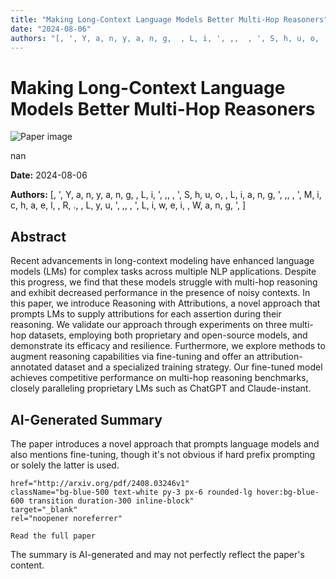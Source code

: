```yaml
---
title: "Making Long-Context Language Models Better Multi-Hop Reasoners"
date: "2024-08-06"
authors: "[, ', Y, a, n, y, a, n, g,  , L, i, ', ,,  , ', S, h, u, o,  , L, i, a, n, g, ', ,,  , ', M, i, c, h, a, e, l,  , R, .,  , L, y, u, ', ,,  , ', L, i, w, e, i,  , W, a, n, g, ', ]"
---
```



<div className="bg-gray-800 text-white min-h-screen p-8">
  <h1 className="text-4xl font-bold mb-6">Making Long-Context Language Models Better Multi-Hop Reasoners</h1>

  <div className="mb-8">
    <Image
      src="/images/papers/Making Long-Context Language Models Better Multi-Hop Reasoners.png"
      alt="Paper image"
      width={800}
      height={600}
      layout="responsive"
      className="rounded-lg"
    />
    <p className="text-sm text-gray-400 mt-2">nan</p>
  </div>

  <p className="text-gray-300 mb-2"><strong>Date:</strong> 2024-08-06</p>
  <p className="text-gray-300 italic mb-6"><strong>Authors:</strong> [, ', Y, a, n, y, a, n, g,  , L, i, ', ,,  , ', S, h, u, o,  , L, i, a, n, g, ', ,,  , ', M, i, c, h, a, e, l,  , R, .,  , L, y, u, ', ,,  , ', L, i, w, e, i,  , W, a, n, g, ', ]</p>

  <div className="bg-gray-700 p-6 rounded-lg mb-8">
    <h2 className="text-2xl font-semibold mb-4">Abstract</h2>
    <p>Recent advancements in long-context modeling have enhanced language models
(LMs) for complex tasks across multiple NLP applications. Despite this
progress, we find that these models struggle with multi-hop reasoning and
exhibit decreased performance in the presence of noisy contexts. In this paper,
we introduce Reasoning with Attributions, a novel approach that prompts LMs to
supply attributions for each assertion during their reasoning. We validate our
approach through experiments on three multi-hop datasets, employing both
proprietary and open-source models, and demonstrate its efficacy and
resilience. Furthermore, we explore methods to augment reasoning capabilities
via fine-tuning and offer an attribution-annotated dataset and a specialized
training strategy. Our fine-tuned model achieves competitive performance on
multi-hop reasoning benchmarks, closely paralleling proprietary LMs such as
ChatGPT and Claude-instant.</p>
  </div>

  <div className="bg-gray-700 p-6 rounded-lg mb-8">
    <h2 className="text-2xl font-semibold mb-4">AI-Generated Summary</h2>
    <p>The paper introduces a novel approach that prompts language models and also mentions fine-tuning, though it's not obvious if hard prefix prompting or solely the latter is used.</p>
  </div>


    href="http://arxiv.org/pdf/2408.03246v1"
    className="bg-blue-500 text-white py-3 px-6 rounded-lg hover:bg-blue-600 transition duration-300 inline-block"
    target="_blank"
    rel="noopener noreferrer"
  >
    Read the full paper
  </a>

  <p className="text-sm text-gray-400 mt-8">
    The summary is AI-generated and may not perfectly reflect the paper's content.
  </p>
</div>
